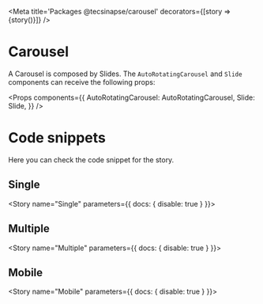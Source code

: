 
<Meta
  title='Packages @tecsinapse/carousel'
  decorators={[story => <DivFlex>{story()}</DivFlex>]}
/>

# Carousel

A Carousel is composed by Slides. The `AutoRotatingCarousel` and `Slide` components can receive the following props:

<Props
  components={{
    AutoRotatingCarousel: AutoRotatingCarousel,
    Slide: Slide,
  }}
/>

# Code snippets

Here you can check the code snippet for the story.

## Single

<Story name="Single" parameters={{ docs: { disable: true } }}>
  <div style={{ width: '700px', height: '400px' }}>
    <AutoRotatingCarousel>
      <Slide
        title="Seja bem-vindo ao novo Portal"
        titleColor="#f69322"
        subtitle="Com novos recursos e design mais atrativo e fácil de usar. Aproveite as novidades!<br/>Dúvidas? Acesse a Central de Relacionamentos, HelpTec."
        backgroundImage="https://ak6.picdn.net/shutterstock/videos/21643606/thumb/1.jpg"
        buttonTitle="ACESSAR HELPTEC"
        link="https://www.tecsinapse.com.br/"
        linkTarget="_blank"
      />
    </AutoRotatingCarousel>
  </div>
</Story>

<Source id="packages-tecsinapse-carousel--single" />

## Multiple

<Story name="Multiple" parameters={{ docs: { disable: true } }}>
  <div style={{ width: '700px', height: '400px' }}>
    <AutoRotatingCarousel autoplay>
      <Slide
        link="http://www.tecsinapse.com.br"
        linkTarget="_blank"
        backgroundImage="https://www.sokolovelaw.com/wp-content/uploads/automotive-mechanics.jpg"
        title="Relatório de Manuntenção BMW"
        subtitle="Já estão disponíveis todos os relatórios de manuntenção de 2019."
      />
      <Slide
        link="http://www.tecsinapse.com.br"
        linkTarget="_blank"
        backgroundImage="https://autonesian.com/wp-content/uploads/2017/02/astra-autoprima-bmw-2-700x400.jpg"
        title="Comitê Geral Seleciona Integrantes"
        subtitle="O comitê geral elegeu os novos membros para o Premium Selection."
      />
    </AutoRotatingCarousel>
  </div>
</Story>

<Source id="packages-tecsinapse-carousel--multiple" />

## Mobile

<Story name="Mobile" parameters={{ docs: { disable: true } }}>
  <div style={{ width: '100vw', height: '300px' }}>
    <AutoRotatingCarousel variant="mobile">
      <Slide
        link="http://www.tecsinapse.com.br"
        linkTarget="_blank"
        backgroundImage="https://www.sokolovelaw.com/wp-content/uploads/automotive-mechanics.jpg"
        title="Relatório de Manuntenção BMW"
        subtitle="Já estão disponíveis todos os relatórios de manuntenção de 2019."
        buttonTitle="SAIBA MAIS"
        mobile
      />
      <Slide
        link="http://www.tecsinapse.com.br"
        linkTarget="_blank"
        backgroundImage="https://autonesian.com/wp-content/uploads/2017/02/astra-autoprima-bmw-2-700x400.jpg"
        title="Comitê Geral Seleciona Integrantes"
        subtitle="O comitê geral elegeu os novos membros para o Premium Selection."
        mobile
      />
    </AutoRotatingCarousel>
  </div>
</Story>

<Source id="packages-tecsinapse-carousel--mobile" />
